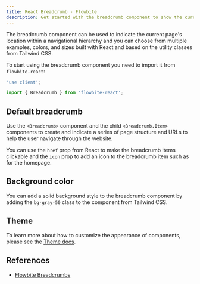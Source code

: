 ```yaml
---
title: React Breadcrumb - Flowbite
description: Get started with the breadcrumb component to show the current page location based on the URL structure using React and Tailwind CSS
---
```


The breadcrumb component can be used to indicate the current page's location within a navigational hierarchy and you can choose from multiple examples, colors, and sizes built with React and based on the utility classes from Tailwind CSS.

To start using the breadcrumb component you need to import it from `flowbite-react`:

```jsx
'use client';

import { Breadcrumb } from 'flowbite-react';
```

## Default breadcrumb

Use the `<Breadcrumb>` component and the child `<Breadcrumb.Item>` components to create and indicate a series of page structure and URLs to help the user navigate through the website.

You can use the `href` prop from React to make the breadcrumb items clickable and the `icon` prop to add an icon to the breadcrumb item such as for the homepage.

<Example name="breadcrumb.root" />

## Background color

You can add a solid background style to the breadcrumb component by adding the `bg-gray-50` class to the component from Tailwind CSS.

<Example name="breadcrumb.backgroundColor" />

## Theme

To learn more about how to customize the appearance of components, please see the [Theme docs](/docs/customize/theme).

<Theme name="breadcrumb" />

## References

- [Flowbite Breadcrumbs](https://flowbite.com/docs/components/breadcrumb/)
